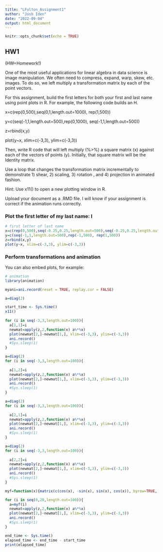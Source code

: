 ```yaml
---
title: "LFulton_Assignment1"
author: "Josh Iden"
date: "2022-09-04"
output: html_document
---
```


```r
knitr::opts_chunk$set(echo = TRUE)
```

## HW1

(HW=Homework!)

One of the most useful applications for linear algebra in data science is image manipulation.  We often need to compress, expand, warp, skew, etc. images.  To do so, we left multiply a transformation matrix by each of the point vectors.  

For this assignment, build the first letters for both your first and last name using point plots in R.  For example, the following code builds an H.

x=c(rep(0,500),seq(0,1,length.out=1000), rep(1,500))

y=c(seq(-1,1,length.out=500),rep(0,1000), seq(-1,1,length.out=500))

z=rbind(x,y)

plot(y~x, xlim=c(-3,3), ylim=c(-3,3))

Then, write R code that will left multiply (%>%) a square matrix (x) against each of the vectors of points (y). Initially, that square matrix will be the Identity matrix.  

Use a loop that changes the transformation matrix incrementally to demonstrate 1) shear, 2) scaling, 3)  rotation , and 4) projection in animated fashion.  

Hint:  Use x11() to open a new plotting window in R.

Upload your document as a .RMD file.  I will know if your assignment is correct if the animation runs correctly.

### Plot the first letter of my last name: I

```r
# first letter of last name
x=c(rep(0,500),seq(-0.25,0.25,length.out=500),seq(-0.25,0.25,length.out=500)) #rep(1,500))
y=c(seq(-1,1,length.out=500),rep(-1,500), rep(1,500))
z=rbind(x,y)
plot(y~x, xlim=c(-3,3), ylim=c(-3,3))
```

### Perform transformations and animation

You can also embed plots, for example:

```r
# animation
library(animation)

myani=ani.record(reset = TRUE, replay.cur = FALSE)

a=diag(2)

start_time <- Sys.time()
x11()
           
for (i in seq(-3,3,length.out=100)){
  a[1,1]=i
  newmat=apply(z,2,function(x) a%*%x)
  plot(newmat[2,]~newmat[1,], xlim=c(-3,3), ylim=c(-3,3))
  ani.record()
  #Sys.sleep(1)
}

a=diag(2) 
for (i in seq(-3,3,length.out=100)){
  
  a[1,2]=i
  newmat=apply(z,2,function(x) a%*%x)
  plot(newmat[2,]~newmat[1,], xlim=c(-3,3), ylim=c(-3,3))
  ani.record()
  #Sys.sleep(1)
}

a=diag(2) 
for (i in seq(-3,3,length.out=100)){
  
  a[2,1]=i
  newmat=apply(z,2,function(x) a%*%x)
  plot(newmat[2,]~newmat[1,], xlim=c(-3,3), ylim=c(-3,3))
  ani.record()
  #Sys.sleep(1)
}

a=diag(2) 
for (i in seq(-3,3,length.out=100)){
  
  a[2,2]=i
  newmat=apply(z,2,function(x) a%*%x)
  plot(newmat[2,]~newmat[1,], xlim=c(-3,3), ylim=c(-3,3))
  ani.record()
  #Sys.sleep(1)
}

myf=function(x){matrix(c(cos(x), -sin(x), sin(x), cos(x)), byrow=TRUE, nrow=2)}

for (i in seq(0,20,length.out=100)){
  a=myf(i)
  newmat=apply(z,2,function(x) a%*%x)
  plot(newmat[2,]~newmat[1,], xlim=c(-3,3), ylim=c(-3,3))
  ani.record()
  #Sys.sleep(1)
}

end_time <- Sys.time()
elapsed_time <- end_time - start_time
print(elapsed_time)
```

